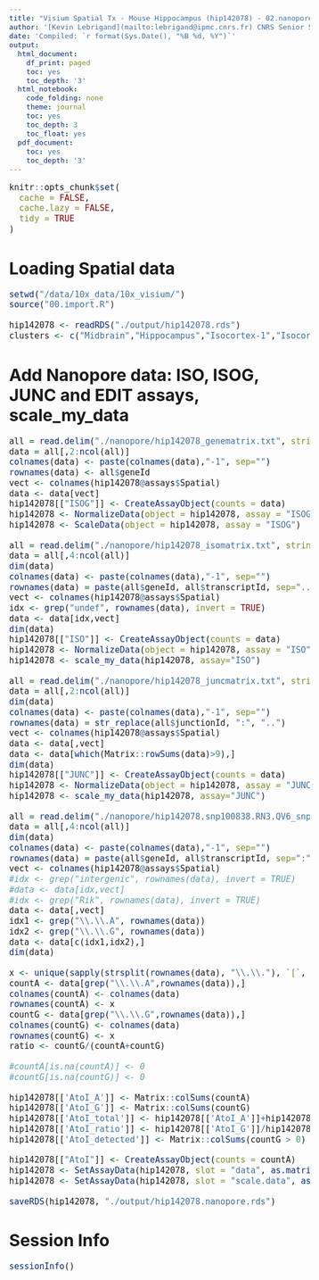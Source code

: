 ```yaml
---
title: "Visium Spatial Tx - Mouse Hippocampus (hip142078) - 02.nanopore"
author: '[Kevin Lebrigand](mailto:lebrigand@ipmc.cnrs.fr) CNRS Senior Scientist - Computational Biology'
date: 'Compiled: `r format(Sys.Date(), "%B %d, %Y")`'
output:
  html_document:
    df_print: paged
    toc: yes
    toc_depth: '3'
  html_notebook:
    code_folding: none
    theme: journal
    toc: yes
    toc_depth: 3
    toc_float: yes
  pdf_document:
    toc: yes
    toc_depth: '3'
---
```


<style type="text/css">

body, td {
   font-size: 15px;
}
code.r{
  font-size: 15px;
}
pre {
  font-size: 15px
}
</style>

```r
knitr::opts_chunk$set(
  cache = FALSE,
  cache.lazy = FALSE,
  tidy = TRUE
)

```

# Loading Spatial data

```r

setwd("/data/10x_data/10x_visium/")
source("00.import.R")

hip142078 <- readRDS("./output/hip142078.rds")
clusters <- c("Midbrain","Hippocampus","Isocortex-1","Isocortex-2","Olfactory area","Fiber tracts","Ca1sp","Hypothalamus","Thalamus","DG-sg","RSP subiculum","Ca3sp","Outside")

```

# Add Nanopore data: ISO, ISOG, JUNC and EDIT assays, scale_my_data

```r

all = read.delim("./nanopore/hip142078_genematrix.txt", stringsAsFactors = F)
data = all[,2:ncol(all)]
colnames(data) <- paste(colnames(data),"-1", sep="")
rownames(data) <- all$geneId
vect <- colnames(hip142078@assays$Spatial)
data <- data[vect]
hip142078[["ISOG"]] <- CreateAssayObject(counts = data)
hip142078 <- NormalizeData(object = hip142078, assay = "ISOG")
hip142078 <- ScaleData(object = hip142078, assay = "ISOG")

all = read.delim("./nanopore/hip142078_isomatrix.txt", stringsAsFactors = F)
data = all[,4:ncol(all)]
dim(data)
colnames(data) <- paste(colnames(data),"-1", sep="")
rownames(data) = paste(all$geneId, all$transcriptId, sep="..")
vect <- colnames(hip142078@assays$Spatial)
idx <- grep("undef", rownames(data), invert = TRUE)
data <- data[idx,vect]
dim(data)
hip142078[["ISO"]] <- CreateAssayObject(counts = data)
hip142078 <- NormalizeData(object = hip142078, assay = "ISO")
hip142078 <- scale_my_data(hip142078, assay="ISO")

all = read.delim("./nanopore/hip142078_juncmatrix.txt", stringsAsFactors = F)
data = all[,2:ncol(all)]
dim(data)
colnames(data) <- paste(colnames(data),"-1", sep="")
rownames(data) = str_replace(all$junctionId, ":", "..")
vect <- colnames(hip142078@assays$Spatial)
data <- data[,vect]
data <- data[which(Matrix::rowSums(data)>9),]
dim(data)
hip142078[["JUNC"]] <- CreateAssayObject(counts = data)
hip142078 <- NormalizeData(object = hip142078, assay = "JUNC")
hip142078 <- scale_my_data(hip142078, assay="JUNC")

all = read.delim("./nanopore/hip142078.snp100838.RN3.QV6_snpmatrix.csv", sep=",", stringsAsFactors = F)
data = all[,4:ncol(all)]
dim(data)
colnames(data) <- paste(colnames(data),"-1", sep="")
rownames(data) = paste(all$geneId, all$transcriptId, sep=":")
vect <- colnames(hip142078@assays$Spatial)
#idx <- grep("intergenic", rownames(data), invert = TRUE)
#data <- data[idx,vect]
#idx <- grep("Rik", rownames(data), invert = TRUE)
data <- data[,vect]
idx1 <- grep("\\.\\.A", rownames(data))
idx2 <- grep("\\.\\.G", rownames(data))
data <- data[c(idx1,idx2),]
dim(data)

x <- unique(sapply(strsplit(rownames(data), "\\.\\."), `[`, 1))
countA <- data[grep("\\.\\.A",rownames(data)),]
colnames(countA) <- colnames(data)
rownames(countA) <- x
countG <- data[grep("\\.\\.G",rownames(data)),]
colnames(countG) <- colnames(data)
rownames(countG) <- x
ratio <- countG/(countA+countG)

#countA[is.na(countA)] <- 0
#countG[is.na(countG)] <- 0

hip142078[['AtoI_A']] <- Matrix::colSums(countA)
hip142078[['AtoI_G']] <- Matrix::colSums(countG)
hip142078[['AtoI_total']] <- hip142078[['AtoI_A']]+hip142078[['AtoI_G']]
hip142078[['AtoI_ratio']] <- hip142078[['AtoI_G']]/hip142078[['AtoI_total']]
hip142078[['AtoI_detected']] <- Matrix::colSums(countG > 0)

hip142078[["AtoI"]] <- CreateAssayObject(counts = countA)
hip142078 <- SetAssayData(hip142078, slot = "data", as.matrix(countG), assay = "AtoI")
hip142078 <- SetAssayData(hip142078, slot = "scale.data", as.matrix(ratio), assay = "AtoI")

saveRDS(hip142078, "./output/hip142078.nanopore.rds")

```

# Session Info

```r
sessionInfo()
```

